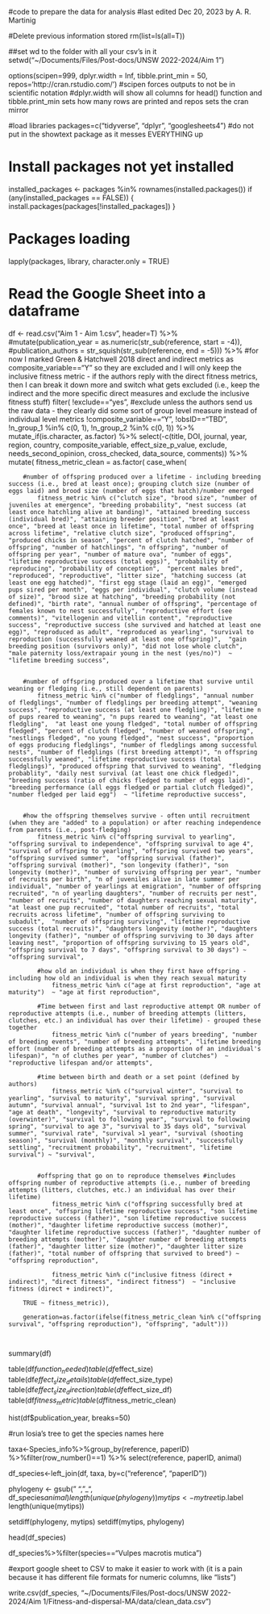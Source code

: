 #code to prepare the data for analysis#last edited Dec 20, 2023 by A. R. Martinig#Delete previous information stored rm(list=ls(all=T))##set wd to the folder with all your csv's in itsetwd("~/Documents/Files/Post-docs/UNSW 2022-2024/Aim 1")options(scipen=999, dplyr.width = Inf, tibble.print_min = 50, repos='http://cran.rstudio.com/') #scipen forces outputs to not be in scientific notation #dplyr.width will show all columns for head() function and tibble.print_min sets how many rows are printed and repos sets the cran mirror#load librariespackages=c("tidyverse", "dplyr", "googlesheets4") #do not put in the showtext package as it messes EVERYTHING up# Install packages not yet installedinstalled_packages <- packages %in% rownames(installed.packages())if (any(installed_packages == FALSE)) {  install.packages(packages[!installed_packages])}# Packages loadinglapply(packages, library, character.only = TRUE)# Read the Google Sheet into a dataframedf <- read.csv("Aim 1 - Aim 1.csv", header=T) %>%
  #mutate(publication_year = as.numeric(str_sub(reference, start = -4)),
    #publication_authors = str_squish(str_sub(reference, end = -5))) %>%
	#for now I marked Green & Hatchwell 2018 direct and indirect metrics as composite_variable=="Y" so they are excluded and I will only keep the inclusive fitness metric - if the authors reply with the direct fitness metrics, then I can break it down more and switch what gets excluded (i.e., keep the indirect and the more specific direct measures and exclude the inclusive fitness stuff)	filter(
		!exclude=="yes", #exclude unless the authors send us the raw data - they clearly did some sort of group level measure instead of individual level metrics
		!composite_variable=="Y", 
		!obsID=="TBD", 
		!n_group_1 %in% c(0, 1), 
		!n_group_2 %in% c(0, 1)) %>%	mutate_if(is.character, as.factor) %>%	select(-c(title, DOI, journal, year, region, country, composite_variable, effect_size_p_value, exclude, needs_second_opinion, cross_checked, data_source, comments)) %>%
	mutate(
	fitness_metric_clean = as.factor(
		case_when(
				
		#number of offspring produced over a lifetime - including breeding success (i.e., bred at least once); grouping clutch size (number of eggs laid) and brood size (number of eggs that hatch)/number emerged	
    		fitness_metric %in% c("clutch size", "brood size", "number of juveniles at emergence", "breeding probability", "nest success (at least once hatchling alive at banding)", "attained breeding success (individual bred)", "attaining breeder position", "bred at least once", "breed at least once in lifetime", "total number of offspring across lifetime", "relative clutch size", "produced offspring", "produced chicks in season", "percent of clutch hatched", "number of offspring", "number of hatchlings", "n offspring", "number of offspring per year", "number of mature ova", "number of eggs", "lifetime reproductive success (total eggs)", "probability of reproducing", "probability of conception",  "percent males bred", "reproduced", "reproductive", "litter size", "hatching success (at least one egg hatched)", "first egg stage (laid an egg)", "emerged pups sired per month", "eggs per individual", "clutch volume (instead of size)", "brood size at hatching", "breeding probability (not defined)", "birth rate", "annual number of offspring", "percentage of females known to nest successfully", "reproductive effort (see comments)", "vitellogenin and vitellin content", "reproductive success", "reproductive success (she survived and hatched at least one egg)", "reproduced as adult", "reproduced as yearling", "survival to reproduction (successfully weaned at least one offspring)",  "gain breeding position (survivors only)", "did not lose whole clutch", "male paternity loss/extrapair young in the nest (yes/no)")  ~ "lifetime breeding success", 
	    			    	
	    			    		
		#number of offspring produced over a lifetime that survive until weaning or fledging (i.e., still dependent on parents)
    		fitness_metric %in% c("number of fledglings", "annual number of fledglings", "number of fledglings per breeding attempt", "weaning success", "reproductive success (at least one fledgling)", "lifetime n of pups reared to weaning", "n pups reared to weaning", "at least one fledgling",  "at least one young fledged", "total number of offspring fledged", "percent of clutch fledged", "number of weaned offspring", "nestlings fledged", "no young fledged", "nest success", "proportion of eggs producing fledglings", "number of fledglings among successful nests", "number of fledglings (first breeding attempt)", "n offspring successfully weaned", "lifetime reproductive success (total fledglings)", "produced offspring that survived to weaning", "fledging probablity", "daily nest survival (at least one chick fledged)", "breeding success (ratio of chicks fledged to number of eggs laid)", "breeding performance (all eggs fledged or partial clutch fledged)", "number fledged per laid egg")  ~ "lifetime reproductive success", 

    		
		#how the offspring themselves survive - often until recruitment (when they are "added" to a population) or after reaching independence from parents (i.e., post-fledging)
    		fitness_metric %in% c("offspring survival to yearling", "offspring survival to independence", "offspring survival to age 4", "survival of offspring to yearling", "offspring survived two years", "offspring survived summer",  "offspring survival (father)", "offspring survival (mother)", "son longevity (father)", "son longevity (mother)", "number of surviving offspring per year", "number of recruits per birth", "n of juveniles alive in late summer per individual", "number of yearlings at emigration", "number of offspring recruited", "n of yearling daughters", "number of recruits per nest", "number of recruits", "number of daughters reaching sexual maturity", "at least one pup recruited", "total number of recruits", "total recruits across lifetime", "number of offspring surviving to subadult",  "number of offspring surviving", "lifetime reproductive success (total recruits)", "daughters longevity (mother)", "daughters longevity (father)", "number of offspring surviving to 30 days after leaving nest", "proportion of offspring surviving to 15 years old", "offspring survival to 7 days", "offspring survival to 30 days") ~ "offspring survival", 
    	
    		#how old an individual is when they first have offspring - including how old an individual is when they reach sexual maturity
    		    fitness_metric %in% c("age at first reproduction", "age at maturity")  ~ "age at first reproduction",  

			#Time between first and last reproductive attempt OR number of reproductive attempts (i.e., number of breeding attempts (litters, clutches, etc.) an individual has over their lifetime) - grouped these together
    		    fitness_metric %in% c("number of years breeding", "number of breeding events", "number of breeding attempts", "lifetime breeding effort (number of breeding attempts as a proportion of an individual's lifespan)", "n of cluthes per year", "number of clutches")  ~ "reproductive lifespan and/or attempts",  
    		    
    		#time between birth and death or a set point (defined by authors)
   				fitness_metric %in% c("survival winter", "survival to yearling", "survival to maturity", "survival spring", "survival autumn", "survival annual", "survival 1st to 2nd year", "lifespan", "age at death", "longevity", "survival to reproductive maturity (overwinter)", "survival to following year", "survival to following spring", "survival to age 3", "survival to 35 days old", "survival summer", "survival rate", "survival >1 year", "survival (shooting season)", "survival (monthly)", "monthly survival", "successfully settling", "recruitment probability", "recruitment", "lifetime survival") ~ "survival", 	

   			
   			#offspring that go on to reproduce themselves #includes offspring number of reproductive attempts (i.e., number of breeding attempts (litters, clutches, etc.) an individual has over their lifetime)
    			fitness_metric %in% c("offspring successfully bred at least once", "offspring lifetime reproductive success", "son lifetime reproductive success (father)", "son lifetime reproductive success (mother)", "daughter lifetime reproductive success (mother)", "daughter lifetime reproductive success (father)", "daughter number of breeding attempts (mother)", "daughter number of breeding attempts (father)", "daughter litter size (mother)", "daughter litter size (father)", "total number of offspring that survived to breed") ~ "offspring reproduction", 

    			fitness_metric %in% c("inclusive fitness (direct + indirect)", "direct fitness", "indirect fitness")  ~ "inclusive fitness (direct + indirect)",  
    		
  		TRUE ~ fitness_metric)),
  		
  		generation=as.factor(ifelse(fitness_metric_clean %in% c("offspring survival", "offspring reproduction"), "offspring", "adult")))
  		
  			 summary(df)	table(df$function_needed)	table(df$effect_size)	table(df$effect_size_details)	table(df$effect_size_type)table(df$effect_size_direction)	table(df$effect_size_df)
table(df$fitness_metric)
table(df$fitness_metric_clean)

hist(df$publication_year, breaks=50)
	#run losia's tree to get the species names here

taxa<-Species_info%>%group_by(reference, paperID) %>%filter(row_number()==1) %>% select(reference, paperID, animal)

df_species<-left_join(df, taxa, by=c("reference", "paperID"))

phylogeny <- gsub(" ", "_", df_species$animal)
length(unique(phylogeny))
mytips<-mytree$tip.label
length(unique(mytips))

setdiff(phylogeny, mytips)
setdiff(mytips, phylogeny)

head(df_species)

df_species%>%filter(species=="Vulpes macrotis mutica")	#export google sheet to CSV to make it easier to work with (it is a pain because it has different file formats for numeric columns, like "lists")write.csv(df_species, "~/Documents/Files/Post-docs/UNSW 2022-2024/Aim 1/Fitness-and-dispersal-MA/data/clean_data.csv")	